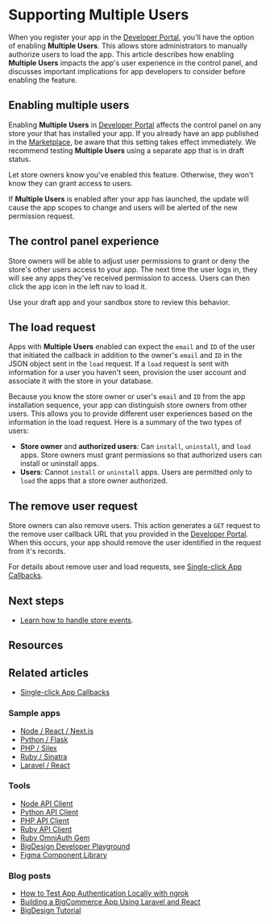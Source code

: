 # Supporting Multiple Users



When you register your app in the [Developer Portal](https://devtools.bigcommerce.com/), you'll have the option of enabling **Multiple Users**. This allows store administrators to manually authorize users to load the app. This article describes how enabling **Multiple Users** impacts the app's user experience in the control panel, and discusses important implications for app developers to consider before enabling the feature.

## Enabling multiple users

Enabling **Multiple Users** in [Developer Portal](https://devtools.bigcommerce.com/) affects the control panel on any store your that has installed your app. If you already have an app published in the [Marketplace](https://www.bigcommerce.com/apps/), be aware that this setting takes effect immediately. We recommend testing **Multiple Users** using a separate app that is in draft status.

Let store owners know you've enabled this feature. Otherwise, they won't know they can grant access to users.

If **Multiple Users** is enabled after your app has launched, the update will cause the app scopes to change and users will be alerted of the new permission request.

## The control panel experience

Store owners will be able to adjust user permissions to grant or deny the store's other users access to your app. The next time the user logs in, they will see any apps they've received permission to access. Users can then click the app icon in the left nav to load it.

Use your draft app and your sandbox store to review this behavior.

## The load request

Apps with **Multiple Users** enabled can expect the `email` and `ID` of the user that initiated the callback in addition to the owner's `email` and `ID` in the JSON object sent in the `load` request. If a `load` request is sent with information for a user you haven't seen, provision the user account and associate it with the store in your database.

Because you know the store owner or user's `email` and `ID` from the app installation sequence, your app can distinguish store owners from other users. This allows you to provide different user experiences based on the information in the load request. Here is a summary of the two types of users:
- **Store owner** and **authorized users**: Can `install`, `uninstall`, and `load` apps. Store owners must grant permissions so that authorized users can install or uninstall apps.
- **Users**: Cannot `install` or `uninstall` apps. Users are permitted only to `load` the apps that a store owner authorized.

## The remove user request
Store owners can also remove users. This action generates a `GET` request to the remove user callback URL that you provided in the [Developer Portal](https://devtools.bigcommerce.com/my/apps). When this occurs, your app should remove the user identified in the request from it's records.

For details about remove user and load requests, see [Single-click App Callbacks](/docs/integrations/apps/guide/callbacks).

## Next steps

* [Learn how to handle store events](/docs/integrations/apps/guide/users).

## Resources

## Related articles
* [Single-click App Callbacks](/docs/integrations/apps/guide/callbacks)

### Sample apps
* [Node / React / Next.js](https://github.com/bigcommerce/sample-app-nodejs)
* [Python / Flask](https://github.com/bigcommerce/hello-world-app-python-flask)
* [PHP / Silex](https://github.com/bigcommerce/hello-world-app-php-silex)
* [Ruby / Sinatra](https://github.com/bigcommerce/hello-world-app-ruby-sinatra)
* [Laravel / React](https://github.com/bigcommerce/laravel-react-sample-app)

### Tools
* [Node API Client](https://github.com/bigcommerce/node-bigcommerce/)
* [Python API Client](https://github.com/bigcommerce/bigcommerce-api-python)
* [PHP API Client](https://github.com/bigcommerce/bigcommerce-api-php)
* [Ruby API Client](https://github.com/bigcommerce/bigcommerce-api-ruby)
* [Ruby OmniAuth Gem](https://github.com/bigcommerce/omniauth-bigcommerce)
* [BigDesign Developer Playground](https://developer.bigcommerce.com/big-design)
* [Figma Component Library](https://www.figma.com/community/file/1359989842592268260/bigdesign-component-library)

### Blog posts
* [How to Test App Authentication Locally with ngrok](https://medium.com/bigcommerce-developer-blog/how-to-test-app-authentication-locally-with-ngrok-149150bfe4cf)
* [Building a BigCommerce App Using Laravel and React](https://medium.com/bigcommerce-developer-blog/building-a-bigcommerce-app-using-laravel-and-react-711ceceb5006)
* [BigDesign Tutorial](https://medium.com/bigcommerce-developer-blog/bigdesign-build-native-looking-uis-with-the-bigcommerce-design-system-fb06a01a24f2)
